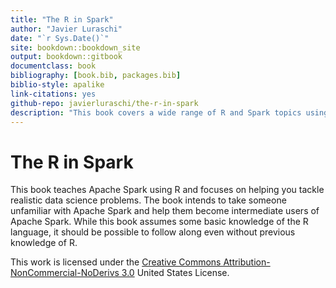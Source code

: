 ```yaml
--- 
title: "The R in Spark"
author: "Javier Luraschi"
date: "`r Sys.Date()`"
site: bookdown::bookdown_site
output: bookdown::gitbook
documentclass: book
bibliography: [book.bib, packages.bib]
biblio-style: apalike
link-citations: yes
github-repo: javierluraschi/the-r-in-spark
description: "This book covers a wide range of R and Spark topics using sparklyr, it starts from basic topics and builds in difficulty and depth over each chapter."
---
```


# The R in Spark  {-}

This book teaches Apache Spark using R and focuses on helping you tackle realistic data science problems. The book intends to take someone unfamiliar with Apache Spark and help them become intermediate users of Apache Spark. While this book assumes some basic knowledge of the R language, it should be possible to follow along even without previous knowledge of R.

This work is licensed under the [Creative Commons Attribution-NonCommercial-NoDerivs 3.0](http://creativecommons.org/licenses/by-nc-nd/3.0/us/) United States License.
